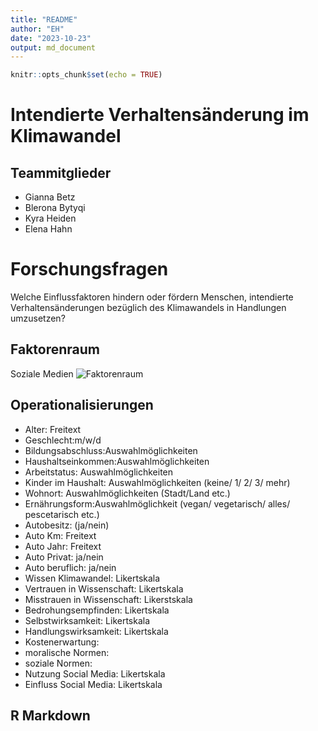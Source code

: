 ```yaml
---
title: "README"
author: "EH"
date: "2023-10-23"
output: md_document
---
```


```r
knitr::opts_chunk$set(echo = TRUE)
```
# Intendierte Verhaltensänderung im Klimawandel

## Teammitglieder
* Gianna Betz
* Blerona Bytyqi
* Kyra Heiden
* Elena Hahn

# Forschungsfragen
Welche Einflussfaktoren hindern oder fördern Menschen, intendierte Verhaltensänderungen bezüglich des Klimawandels in Handlungen umzusetzen?

## Faktorenraum
Soziale Medien
![Faktorenraum](README_files/figure-markdown_strict/Faktorenraum.png)

## Operationalisierungen
* Alter: Freitext
* Geschlecht:m/w/d
* Bildungsabschluss:Auswahlmöglichkeiten
* Haushaltseinkommen:Auswahlmöglichkeiten
* Arbeitstatus: Auswahlmöglichkeiten 
* Kinder im Haushalt: Auswahlmöglichkeiten (keine/ 1/ 2/ 3/ mehr)
* Wohnort: Auswahlmöglichkeiten (Stadt/Land etc.)
* Ernährungsform:Auswahlmöglichkeit (vegan/ vegetarisch/ alles/ pescetarisch etc.)
* Autobesitz: (ja/nein)
* Auto Km: Freitext
* Auto Jahr: Freitext
* Auto Privat: ja/nein
* Auto beruflich: ja/nein
* Wissen Klimawandel: Likertskala
* Vertrauen in Wissenschaft: Likertskala
* Misstrauen in Wissenschaft: Likerstskala
* Bedrohungsempfinden: Likertskala
* Selbstwirksamkeit: Likertskala
* Handlungswirksamkeit: Likertskala
* Kostenerwartung: 
* moralische Normen:
* soziale Normen:
* Nutzung Social Media: Likertskala
* Einfluss Social Media: Likertskala

## R Markdown


